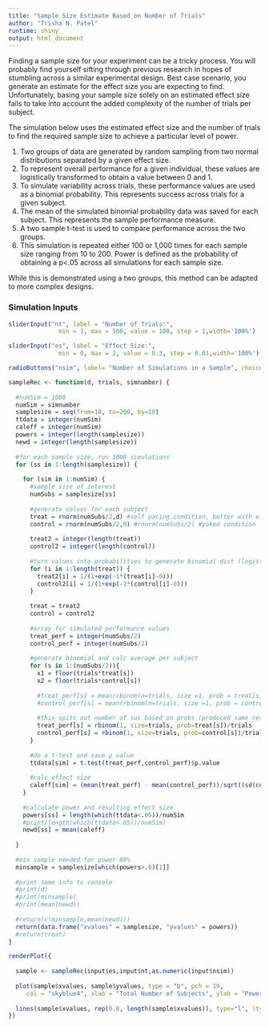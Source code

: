 ```yaml
---
title: "Sample Size Estimate Based on Number of Trials"
author: "Trisha N. Patel"
runtime: shiny
output: html_document
---
```

Finding a sample size for your experiment can be a tricky process. You will probably find yourself sifting through previous research in hopes of stumbling across a similar experimental design. Best case scenario, you generate an estimate for the effect size you are expecting to find. Unfortunately, basing your sample size solely on an estimated effect size fails to take into account the added complexity of the number of trials per subject.

The simulation below uses the estimated effect size and the number of trials to find the required sample size to achieve a particular level of power.

1. Two groups of data are generated by random sampling from two normal distributions separated by a given effect size.
2. To represent overall performance for a given individual, these values are logistically transformed to obtain a value between 0 and 1.
3. To simulate variability across trials, these performance values are used as a binomial probability. This represents success across trials for a given subject. 
4. The mean of the simulated binomial probability data was saved for each subject. This represents the sample performance measure. 
5. A two sample t-test is used to compare performance across the two groups. 
6. This simulation is repeated either 100 or 1,000 times for each sample size ranging from 10 to 200. Power is defined as the probability of obtaining a p<.05 across all simulations for each sample size. 

While this is demonstrated using a two groups, this method can be adapted to more complex designs.

### Simulation Inputs

```r

               
sliderInput("nt", label = "Number of Trials:",
              min = 1, max = 500, value = 100, step = 1,width='100%')

sliderInput("es", label = "Effect Size:",
              min = 0, max = 2, value = 0.3, step = 0.01,width='100%')

radioButtons("nsim", label= "Number of Simulations in a Sample", choices = c("100", "1000"), inline= TRUE)
```

```r
sampleRec <- function(d, trials, simnumber) {
  
  #numSim = 1000
  numSim = simnumber
  samplesize = seq(from=10, to=200, by=10)
  ttdata = integer(numSim)
  caleff = integer(numSim)
  powers = integer(length(samplesize))
  newd = integer(length(samplesize))
  
  #for each sample size, run 1000 simulations
  for (ss in 1:length(samplesize)) {
    
    for (sim in 1:numSim) {
      #sample size of interest
      numSubs = samplesize[ss]
      
      #generate values for each subject
      treat = rnorm(numSubs/2,d) #self pacing condition, better with effect size
      control = rnorm(numSubs/2,0) #rnorm(numSubs/2) #yoked condition
      
      treat2 = integer(length(treat))
      control2 = integer(length(control))
      
      #turn values into probabilities to generate binomial dist (logistic)
      for (i in 1:length(treat)) {
        treat2[i] = 1/(1+exp(-1*(treat[i]-0)))
        control2[i] = 1/(1+exp(-1*(control[i]-0)))
      }
      
      treat = treat2
      control = control2
      
      #array for simulated performance values
      treat_perf = integer(numSubs/2)
      control_perf = integer(numSubs/2)
      
      #generate binomial and calc average per subject
      for (s in 1:(numSubs/2)){
        x1 = floor(trials*treat[s])
        x2 = floor(trials*control[s])
        
        #treat_perf[s] = mean(rbinom(n=trials, size =1, prob = treat[s])) #[1,0,0,1,...]
        #control_perf[s] = mean(rbinom(n=trials, size =1, prob = control[s]))
        
        #this spits out number of suc based on probs (produced same results)
        treat_perf[s] = rbinom(1, size=trials, prob=treat[s])/trials
        control_perf[s] = rbinom(1, size=trials, prob=control[s])/trials
      }
      
      #do a t-test and save p value
      ttdata[sim] = t.test(treat_perf,control_perf)$p.value
      
      #calc effect size
      caleff[sim] = (mean(treat_perf) - mean(control_perf))/sqrt((sd(control_perf)^2 + sd(treat_perf)^2)/2)
    }
    
    #calculate power and resulting effect size
    powers[ss] = length(which(ttdata<.05))/numSim
    #print(length(which(ttdata<.05))/numSim)
    newd[ss] = mean(caleff)
    
  }
  
  #min sample needed for power 80%
  minsample = samplesize[which(powers>.8)[1]]
  
  #print some info to console
  #print(d)
  #print(minsample)
  #print(mean(newd))
  
  #return(c(minsample,mean(newd)))
  return(data.frame("xvalues" = samplesize, "yvalues" = powers))
  #return(treat)
}
```

```r
renderPlot({
  
  sample <- sampleRec(input$es,input$nt,as.numeric(input$nsim))
  
  plot(sample$xvalues, sample$yvalues, type = "b", pch = 19, 
     col = "skyblue4", xlab = "Total Number of Subjects", ylab = "Power", ylim=c(0,1), xlim=c(10,200))
  
  lines(sample$xvalues, rep(0.8, length(sample$xvalues)), type="l", lty=2)
})
```